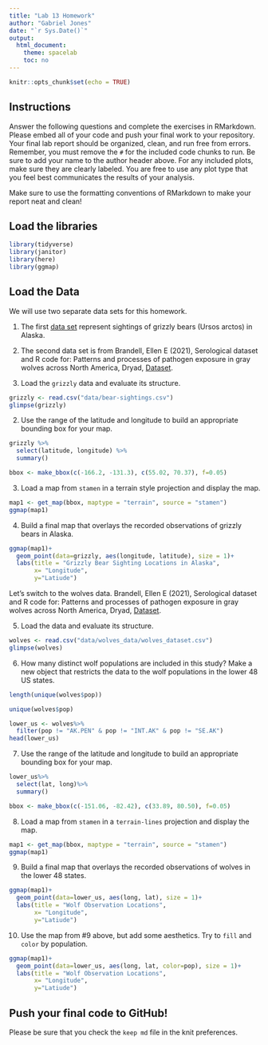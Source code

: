 ```yaml
---
title: "Lab 13 Homework"
author: "Gabriel Jones"
date: "`r Sys.Date()`"
output:
  html_document:
    theme: spacelab
    toc: no
---
```


```r
knitr::opts_chunk$set(echo = TRUE)
```

## Instructions
Answer the following questions and complete the exercises in RMarkdown. Please embed all of your code and push your final work to your repository. Your final lab report should be organized, clean, and run free from errors. Remember, you must remove the `#` for the included code chunks to run. Be sure to add your name to the author header above. For any included plots, make sure they are clearly labeled. You are free to use any plot type that you feel best communicates the results of your analysis.  

Make sure to use the formatting conventions of RMarkdown to make your report neat and clean!  

## Load the libraries  
```r
library(tidyverse)
library(janitor)
library(here)
library(ggmap)
``` 

## Load the Data
We will use two separate data sets for this homework.  

1. The first [data set](https://rcweb.dartmouth.edu/~f002d69/workshops/index_rspatial.html) represent sightings of grizzly bears (Ursos arctos) in Alaska.  

2. The second data set is from Brandell, Ellen E (2021), Serological dataset and R code for: Patterns and processes of pathogen exposure in gray wolves across North America, Dryad, [Dataset](https://doi.org/10.5061/dryad.5hqbzkh51).  

1. Load the `grizzly` data and evaluate its structure.  
```r
grizzly <- read.csv("data/bear-sightings.csv")
glimpse(grizzly)
```


2. Use the range of the latitude and longitude to build an appropriate bounding box for your map.  
```r
grizzly %>% 
  select(latitude, longitude) %>% 
  summary()
```

```r
bbox <- make_bbox(c(-166.2, -131.3), c(55.02, 70.37), f=0.05)
```

3. Load a map from `stamen` in a terrain style projection and display the map.  
```r
map1 <- get_map(bbox, maptype = "terrain", source = "stamen")
ggmap(map1)
```


4. Build a final map that overlays the recorded observations of grizzly bears in Alaska.  
```r
ggmap(map1)+
  geom_point(data=grizzly, aes(longitude, latitude), size = 1)+
  labs(title = "Grizzly Bear Sighting Locations in Alaska",
       x= "Longitude",
       y="Latiude")
```


Let's switch to the wolves data. Brandell, Ellen E (2021), Serological dataset and R code for: Patterns and processes of pathogen exposure in gray wolves across North America, Dryad, [Dataset](https://doi.org/10.5061/dryad.5hqbzkh51).  

5. Load the data and evaluate its structure.  
```r
wolves <- read.csv("data/wolves_data/wolves_dataset.csv")
glimpse(wolves)
```


6. How many distinct wolf populations are included in this study? Make a new object that restricts the data to the wolf populations in the lower 48 US states.  
```r
length(unique(wolves$pop))
```

```r
unique(wolves$pop)
```

```r
lower_us <- wolves%>%
  filter(pop != "AK.PEN" & pop != "INT.AK" & pop != "SE.AK")
head(lower_us)
```

7. Use the range of the latitude and longitude to build an appropriate bounding box for your map.  
```r
lower_us%>%
  select(lat, long)%>%
  summary()
```

```r
bbox <- make_bbox(c(-151.06, -82.42), c(33.89, 80.50), f=0.05)
```

8.  Load a map from `stamen` in a `terrain-lines` projection and display the map.  
```r
map1 <- get_map(bbox, maptype = "terrain", source = "stamen")
ggmap(map1)
```


9. Build a final map that overlays the recorded observations of wolves in the lower 48 states.  
```r
ggmap(map1)+
  geom_point(data=lower_us, aes(long, lat), size = 1)+
  labs(title = "Wolf Observation Locations",
       x= "Longitude",
       y="Latiude")
```


10. Use the map from #9 above, but add some aesthetics. Try to `fill` and `color` by population.  
```r
ggmap(map1)+
  geom_point(data=lower_us, aes(long, lat, color=pop), size = 1)+
  labs(title = "Wolf Observation Locations",
       x= "Longitude",
       y="Latiude")
```


## Push your final code to GitHub!
Please be sure that you check the `keep md` file in the knit preferences. 